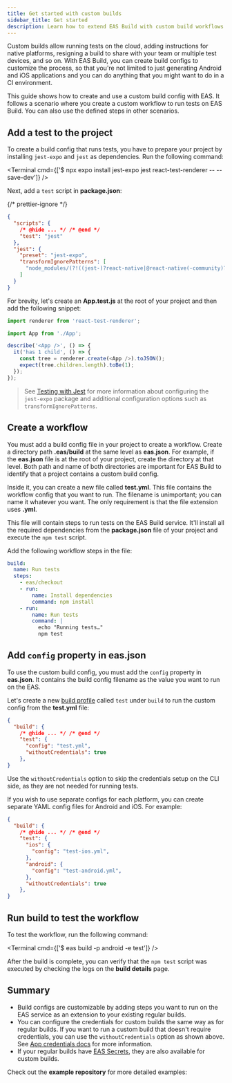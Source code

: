 ```yaml
---
title: Get started with custom builds
sidebar_title: Get started
description: Learn how to extend EAS Build with custom build workflows.
---
```



Custom builds allow running tests on the cloud, adding instructions for native platforms, resigning a build to share with your team or multiple test devices, and so on. With EAS Build, you can create build configs to customize the process, so that you're not limited to just generating Android and iOS applications and you can do anything that you might want to do in a CI environment.

This guide shows how to create and use a custom build config with EAS. It follows a scenario where you create a custom workflow to run tests on EAS Build. You can also use the defined steps in other scenarios.

<Step label="1">

## Add a test to the project

To create a build config that runs tests, you have to prepare your project by installing `jest-expo` and `jest` as dependencies. Run the following command:

<Terminal cmd={['$ npx expo install jest-expo jest react-test-renderer -- --save-dev']} />

Next, add a `test` script in **package.json**:

{/* prettier-ignore */}
```json package.json
{
  "scripts": {
    /* @hide ... */ /* @end */
    "test": "jest"
  },
  "jest": {
    "preset": "jest-expo",
    "transformIgnorePatterns": [
      "node_modules/(?!((jest-)?react-native|@react-native(-community)?)|expo(nent)?|@expo(nent)?/.*|@expo-google-fonts/.*|react-navigation|@react-navigation/.*|@unimodules/.*|unimodules|sentry-expo|native-base|react-native-svg)"
    ]
  }
}
```

For brevity, let's create an **App.test.js** at the root of your project and then add the following snippet:

```js App.test.js
import renderer from 'react-test-renderer';

import App from './App';

describe('<App />', () => {
  it('has 1 child', () => {
    const tree = renderer.create(<App />).toJSON();
    expect(tree.children.length).toBe(1);
  });
});
```

> See [Testing with Jest](/develop/unit-testing/) for more information about configuring the `jest-expo` package and additional configuration options such as `transformIgnorePatterns`.

</Step>

<Step label="2">

## Create a workflow

You must add a build config file in your project to create a workflow. Create a directory path **.eas/build** at the same level as **eas.json**. For example, if the **eas.json** file is at the root of your project, create the directory at that level. Both path and name of both directories are important for EAS Build to identify that a project contains a custom build config.

Inside it, you can create a new file called **test.yml**. This file contains the workflow config that you want to run. The filename is unimportant; you can name it whatever you want. The only requirement is that the file extension uses **.yml**.

This file will contain steps to run tests on the EAS Build service. It'll install all the required dependencies from the **package.json** file of your project and execute the `npm test` script.

Add the following workflow steps in the file:

```yaml .eas/build/test.yml
build:
  name: Run tests
  steps:
    - eas/checkout
    - run:
        name: Install dependencies
        command: npm install
    - run:
        name: Run tests
        command: |
          echo "Running tests…"
          npm test
```

</Step>

<Step label="3">

## Add `config` property in eas.json

To use the custom build config, you must add the `config` property in **eas.json**. It contains the build config filename as the value you want to run on the EAS.

Let's create a new [build profile](/build/eas-json/#build-profiles) called `test` under `build` to run the custom config from the **test.yml** file:

```json eas.json
{
  "build": {
    /* @hide ... */ /* @end */
    "test": {
      "config": "test.yml",
      "withoutCredentials": true
    },
}
```

Use the `withoutCredentials` option to skip the credentials setup on the CLI side, as they are not needed for running tests.

If you wish to use separate configs for each platform, you can create separate YAML config files for Android and iOS. For example:

```json eas.json
{
  "build": {
    /* @hide ... */ /* @end */
    "test": {
      "ios": {
        "config": "test-ios.yml",
      },
      "android": {
        "config": "test-android.yml",
      },
      "withoutCredentials": true
    },
}
```

</Step>

<Step label="4">

## Run build to test the workflow

To test the workflow, run the following command:

<Terminal cmd={['$ eas build -p android -e test']} />

After the build is complete, you can verify that the `npm test` script was executed by checking the logs on the **build details** page.

<ImageSpotlight
  alt="Example of a build config running tests on EAS Build."
  src="/static/images/eas-build/custom-build.png"
/>

</Step>

## Summary

- Build configs are customizable by adding steps you want to run on the EAS service as an extension to your existing regular builds.
- You can configure the credentials for custom builds the same way as for regular builds. If you want to run a custom build that doesn't require credentials, you can use the `withoutCredentials` option as shown above. See [App credentials docs](/app-signing/app-credentials/) for more information.
- If your regular builds have [EAS Secrets](/build-reference/variables/#adding-secrets-with-eas-cli), they are also available for custom builds.

Check out the **example repository** for more detailed examples:

<BoxLink
  title="Custom build example repository"
  description="A custom EAS Build example that includes examples for workflows such as setting up functions, using environment variables, uploading artifacts, and more."
  Icon={GithubIcon}
  href="https://github.com/expo/eas-custom-builds-example/tree/main"
/>
